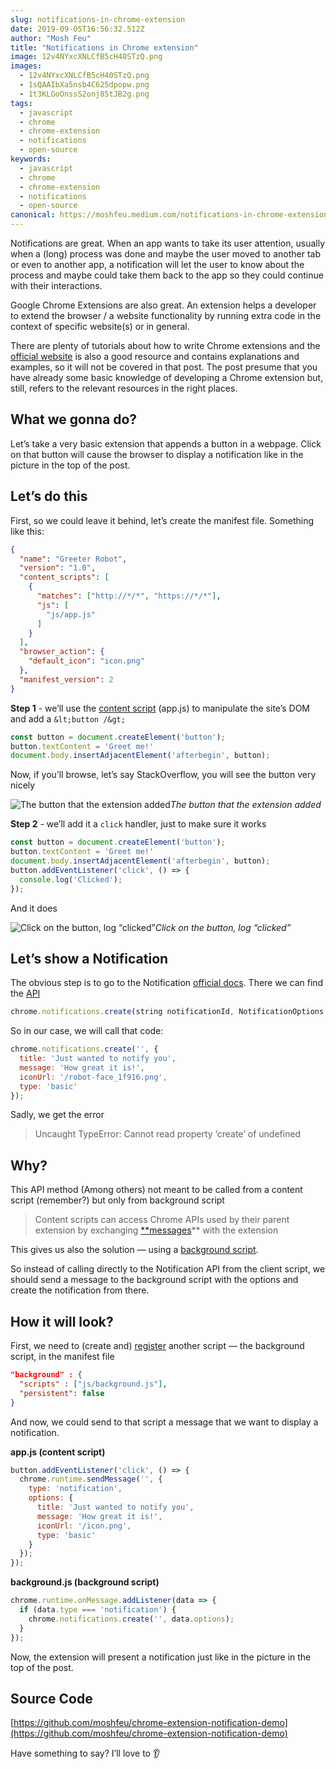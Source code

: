 ```yaml
---
slug: notifications-in-chrome-extension
date: 2019-09-05T16:56:32.512Z
author: "Mosh Feu"
title: "Notifications in Chrome extension"
image: 12v4NYxcXNLCfB5cH40STzQ.png
images:
  - 12v4NYxcXNLCfB5cH40STzQ.png
  - 1sQAAIbXa5nsb4C625dpopw.png
  - 1t3KLGoOnssS2onj85tJB2g.png
tags:
  - javascript
  - chrome
  - chrome-extension
  - notifications
  - open-source
keywords:
  - javascript
  - chrome
  - chrome-extension
  - notifications
  - open-source
canonical: https://moshfeu.medium.com/notifications-in-chrome-extension-50aac17b3b7d
---
```


Notifications are great. When an app wants to take its user attention, usually when a (long) process was done and maybe the user moved to another tab or even to another app, a notification will let the user to know about the process and maybe could take them back to the app so they could continue with their interactions.

Google Chrome Extensions are also great. An extension helps a developer to extend the browser / a website functionality by running extra code in the context of specific website(s) or in general.

There are plenty of tutorials about how to write Chrome extensions and the [official website](https://developer.chrome.com/extensions/getstarted) is also a good resource and contains explanations and examples, so it will not be covered in that post. The post presume that you have already some basic knowledge of developing a Chrome extension but, still, refers to the relevant resources in the right places.

## What we gonna do?

Let’s take a very basic extension that appends a button in a webpage. Click on that button will cause the browser to display a notification like in the picture in the top of the post.

## Let’s do this

First, so we could leave it behind, let’s create the manifest file. Something like this:

```json
{
  "name": "Greeter Robot",
  "version": "1.0",
  "content_scripts": [
    {
      "matches": ["http://*/*", "https://*/*"],
      "js": [
        "js/app.js"
      ]
    }
  ],
  "browser_action": {
    "default_icon": "icon.png"
  },
  "manifest_version": 2
}
```


**Step 1** - we’ll use the [content script](https://developer.chrome.com/extensions/content_scripts) (app.js) to manipulate the site’s DOM and add a `&lt;button /&gt;`

```js
const button = document.createElement('button');
button.textContent = 'Greet me!'
document.body.insertAdjacentElement('afterbegin', button);
```


Now, if you’ll browse, let’s say StackOverflow, you will see the button very nicely

![The button that the extension added](1sQAAIbXa5nsb4C625dpopw.png)*The button that the extension added*

**Step 2** - we’ll add it a `click` handler, just to make sure it works

```js
const button = document.createElement('button');
button.textContent = 'Greet me!'
document.body.insertAdjacentElement('afterbegin', button);
button.addEventListener('click', () => {
  console.log('Clicked');
});
```


And it does

![Click on the button, log “clicked”](1t3KLGoOnssS2onj85tJB2g.png)*Click on the button, log “clicked”*

## Let’s show a Notification

The obvious step is to go to the Notification [official docs](https://developer.chrome.com/extensions/notifications). There we can find the [API](https://developer.chrome.com/extensions/notifications#methods)

```js
chrome.notifications.create(string notificationId, NotificationOptions options, function callback)
```


So in our case, we will call that code:

```js
chrome.notifications.create('', {
  title: 'Just wanted to notify you',
  message: 'How great it is!',
  iconUrl: '/robot-face_1f916.png',
  type: 'basic'
});
```


Sadly, we get the error
> Uncaught TypeError: Cannot read property ‘create’ of undefined

## Why?

This API method (Among others) not meant to be called from a content script (remember?) but only from background script
> Content scripts can access Chrome APIs used by their parent extension by exchanging [**messages](https://developer.chrome.com/extensions/messaging)** with the extension

This gives us also the solution — using a [background script](https://developer.chrome.com/extensions/background_pages).

So instead of calling directly to the Notification API from the client script, we should send a message to the background script with the options and create the notification from there.

## How it will look?

First, we need to (create and) [register](https://developer.chrome.com/extensions/background_pages#manifest) another script — the background script, in the manifest file

```json
"background" : {
  "scripts" : ["js/background.js"],
  "persistent": false
}
```


And now, we could send to that script a message that we want to display a notification.

**app.js (content script)**

```js
button.addEventListener('click', () => {
  chrome.runtime.sendMessage('', {
    type: 'notification',
    options: {
      title: 'Just wanted to notify you',
      message: 'How great it is!',
      iconUrl: '/icon.png',
      type: 'basic'
    }
  });
});
```


**background.js (background script)**

```js
chrome.runtime.onMessage.addListener(data => {
  if (data.type === 'notification') {
    chrome.notifications.create('', data.options);
  }
});
```


Now, the extension will present a notification just like in the picture in the top of the post.

## Source Code

[https://github.com/moshfeu/chrome-extension-notification-demo](https://github.com/moshfeu/chrome-extension-notification-demo)

Have something to say? I’ll love to 👂